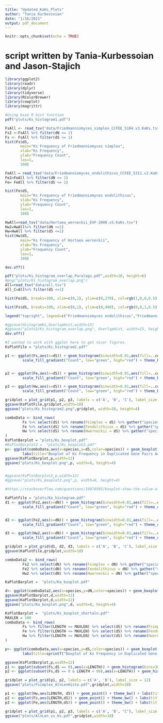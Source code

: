 ```yaml
---
title: "Updated_KaKs_Plots"
author: "Tania Kurbessoian"
date: "1/16/2021"
output: pdf_document
---
```


```r
knitr::opts_chunk$set(echo = TRUE)
```

# script written by Tania-Kurbessoian and Jason-Stajich

```R
library(ggplot2)
library(readr)
library(dplyr)
library(tidyverse)
library(RColorBrewer)
library(cowplot)
library(magrittr)
```

```R
#Using base R hist function
pdf("plots/Ks_histogram1.pdf")

FsAll <- read_tsv("data/Friedmanniomyces_simplex_CCFEE_5184.v3.KaKs.tsv")
Fs2 <-FsAll %>% filter(dN <= 1)
Fs <- FsAll %>% filter(dS <= 1)
hist(Fs$dS,
       main="Ks Frequency of Friedmanniomyces simplex",
       xlab="Ks Frequency",
       ylab="Frequency Count",
       las=1,
       100)

FeAll = read_tsv("data/Friedmanniomyces_endolithicus_CCFEE_5311.v3.KaKs.tsv")
Fe2=FeAll %>% filter(dN <= 1)
Fe= FeAll %>% filter(dS <= 1)

hist(Fe$dS,
       main="Ks Frequency of Friedmanniomyces endolithicus",
       xlab="Ks Frequency",
       ylab="Frequency Count",
       las=1,
       100)

HwAll=read_tsv("data/Hortaea_werneckii_EXF-2000.v3.KaKs.tsv")
Hw2=HwAll%>% filter(dN <=1)
Hw=HwAll %>% filter(dS <=1)
hist(Hw$dS,
       main="Ks Frequency of Hortaea werneckii",
       xlab="Ks Frequency",
       ylab="Frequency Count",
       las=1,
       100)

dev.off()

pdf("plots/Ks_histogram_overlap_Paralogs.pdf",width=10, height=6)
#png("plots/Ks_histogram_overlap.png")
All=read_tsv("data/all.tsv")
All_C=All%>% filter(dS <=1)

hist(Fe$dS, breaks=100, xlim=c(0,1), ylim=c(0,270), col=rgb(1,0,0,0.5), xlab="Friedmanniomyces distribution", ylab="Count", main="Paralog Distribution of dS Count in Friedmanniomyces endolithicus vs Friedmanniomyces simplex")

hist(Fs$dS, breaks=100, xlim=c(0,1), ylim=c(0,400), col=rgb(0,0,1,0.5), add=T)

legend("topright", legend=c("Friedmanniomyces endolithicus","Friedmanniomyces simplex"), col=c(rgb(1,0,0,0.5), rgb(0,0,1,0.5)), pt.cex=2, pch=15 )

#ggsave(HistogramKs,OverlapHist,width=15)
#ggsave("plots2/Ks_histogram_overlap.png", OverlapHist, width=15, height=5)
dev.off()
```

```R
#I wanted to work with ggplot here to get nicer figures.
KsPlotFile = "plots/Ks_histogram2.pdf"

p1 <- ggplot(Fs,aes(x=dS)) + geom_histogram(binwidth=0.01,aes(fill=..count..), alpha = .8) + labs(title="Ks Frequency of Friedmanniomyces simplex", x="Ks Frequency", y="Frequency Count") +
        scale_fill_gradient("Count", low="green", high="red") + theme_bw()


p2 <- ggplot(Fe,aes(x=dS)) + geom_histogram(binwidth=0.01,aes(fill=..count..), alpha = .8) + labs(title="Ks Frequency of Friedmanniomyces endolithicus", x="Ks Frequency", y="Frequency Count") +
        scale_fill_gradient("Count", low="green", high="red") + theme_bw()

p3 <- ggplot(Hw,aes(x=dS)) + geom_histogram(binwidth=0.01,aes(fill=..count..), alpha = .8) + labs(title="Ks Frequency of Hortaea werneckii", x="Ks Frequency", y="Frequency Count") +
        scale_fill_gradient("Count", low="green", high="red") + theme_bw()

gridplot = plot_grid(p1, p2, p3, labels = c('A', 'B', 'C'), label_size = 12)
ggsave(KsPlotFile,gridplot,width=10)
ggsave("plots/Ks_histogram2.png",gridplot, width=10, height=4)

comboData <- bind_rows(
        Fs %>% select(dS) %>% rename(Fsimplex = dS) %>% gather("species","dS"),
        Fe %>% select(dS) %>% rename(Fendolithicus = dS) %>% gather("species","dS"),
        Hw %>% select(dS) %>% rename(Hwerneckii = dS) %>% gather("species","dS")
)
KsPlotBarplot = "plots/Ks_boxplot.pdf"
#KsPlotBarplot2 =  "plots/Ks_boxplot2.pdf"
p<- ggplot(comboData,aes(x=species,y=dS,color=species)) + geom_boxplot(outlier.shape = NA) + geom_jitter(size = 0.6,width=0.2,alpha=0.7,shape=16) + 
        labs(title="Boxplot of Ks Frequency in Duplicated Gene Pairs Across Friedmanniomyces simplex,\n Friedmanniomyces endolithicus and Hortaea werneckii", x="Species", y="Ks Frequency") + scale_color_brewer(palette='Dark2') + theme_bw() + stat_summary(fun=mean, colour="darkred", geom="point", shape=18, size=3,show.legend = FALSE) + stat_summary(fun=mean, colour="black", geom="text", show.legend = FALSE, vjust=-0.7, aes( label=round(..y.., digits=3)))
ggsave(KsPlotBarplot,p,width=12) 
ggsave("plots/Ks_boxplot.png",p, width=8, height=4)


#ggsave(KsPlotBarplot2,p,width=12) 
#ggsave("plots/Ks_boxplot2.png",p, width=8, height=4)

#https://stackoverflow.com/questions/19876505/boxplot-show-the-value-of-mean

KaPlotFile = "plots/Ka_histogram.pdf"
d1 <- ggplot(Fs2,aes(x=dN)) + geom_histogram(binwidth=0.01,aes(fill=..count..), alpha = .8) + labs(title="Ka Frequency of Friedmanniomyces simplex", x="Ka Frequency", y="Frequency Count") +
        scale_fill_gradient("Count", low="green", high="red") + theme_classic()


d2 <- ggplot(Fe2,aes(x=dN)) + geom_histogram(binwidth=0.01,aes(fill=..count..), alpha = .8) + labs(title="Ka Frequency of Friedmanniomyces endolithicus", x="Ks Frequency", y="Frequency Count") +
        scale_fill_gradient("Count", low="green", high="red") + theme_classic()

d3 <- ggplot(Hw2,aes(x=dN)) + geom_histogram(binwidth=0.01,aes(fill=..count..), alpha = .8) + labs(title="Ka Frequency of Hortaea werneckii ", x="Ka Frequency", y="Frequency Count") +
        scale_fill_gradient("Count", low="green", high="red") + theme_classic()

gridplot = plot_grid(d1, d2, d3, labels = c('A', 'B', 'C'), label_size = 12)
ggsave(KaPlotFile,gridplot,width=10)

comboData2 <- bind_rows(
        Fs2 %>% select(dN) %>% rename(Fsimplex = dN) %>% gather("species","dN"),
        Fe2 %>% select(dN) %>% rename(Fendolithicus = dN) %>% gather("species","dN"),
        Hw2 %>% select(dN) %>% rename(Hwerneckii = dN) %>% gather("species","dN"))

KaPlotBarplot =  "plots/Ka_boxplot.pdf"

d<- ggplot(comboData2,aes(x=species,y=dN,color=species)) + geom_boxplot(outlier.shape = NA) + geom_jitter(size = 0.6,width=0.2,alpha=0.7,shape=16) + labs(title="Boxplot of Ka Frequency in Duplicated Gene Pairs Across Friedmanniomyces simplex, Friedmanniomyces endolithicus and Hortaea werneckii", x="Species", y="Ka Frequency") + theme_bw() + scale_color_brewer(palette='Dark2') + theme_bw() + stat_summary(fun=mean, colour="darkred", geom="point", shape=18, size=3,show.legend = FALSE) + stat_summary(fun=mean, colour="black", geom="text", show.legend = FALSE, vjust=-0.7, aes( label=round(..y.., digits=3)))
ggsave(KaPlotBarplot,d,width=12) 
ggsave(KaPlotBarplot,d,width=12)
ggsave("plots/Ka_boxplot.png",d, width=8, height=4)

KsPlotBarplot =  "plots/Ks_boxplot_shortaln.pdf"
MAXLEN = 100
comboData <- bind_rows(
        Fs %>% filter(LENGTH <= MAXLEN) %>% select(dS) %>% rename(Fsimplex = dS) %>% gather("species","dS"),
        Fe %>% filter(LENGTH <= MAXLEN) %>% select(dS) %>% rename(Fendolithicus = dS) %>% gather("species","dS"),
        Hw %>% filter(LENGTH <= MAXLEN) %>% select(dS) %>% rename(Hwerneckii = dS) %>% gather("species","dS"),
)

p<- ggplot(comboData,aes(x=species,y=dS,color=species)) + geom_boxplot(outlier.shape = NA) + geom_jitter(size = 0.6,width=0.2,alpha=0.7,shape=16) + 
        labs(title=sprintf("Boxplot of Ks Frequency in Duplicated Gene Pairs with Alignment < %d",MAXLEN), x="Species", y="Ks") + scale_color_brewer(palette='Dark2') + theme_bw()

ggsave(KsPlotBarplot,p,width=12) 
p1 <- ggplot(subset(Fs,dS == 0),aes(x=LENGTH)) + geom_histogram(bins=30) + theme_bw() + labs(x="Alignment Length (bp)", title="Boxplot of Alignment Lengths for F. simplex where Ks = 0")
p2 <- ggplot(subset(Fs,dS == 0 & LENGTH < 80),aes(x=LENGTH)) + geom_histogram(bins=30) + theme_bw() + labs(x="Alignment Length (bp)", title="Boxplot of Alignment Lengths for F. simplex where Ks = 0 & LENGTH < 80")

gridplot = plot_grid(p1, p2, labels = c('A', 'B'), label_size = 12)
ggsave("plots/Fsimplex_AlnLenHisto.pdf",gridplot,width=10)

p1 <- ggplot(Hw,aes(LENGTH, dS)) + geom_point() + theme_bw() + labs(title="H.werneckii dS vs AlnLen")
p2 <- ggplot(Fs,aes(LENGTH,dS)) + geom_point() + theme_bw() + labs(title="Fsimplex dS vs AlnLen")
p3 <- ggplot(Fe,aes(LENGTH,dS)) + geom_point() + theme_bw() + labs(title="Fendolithicus dS vs AlnLen")

gridplot = plot_grid(p1, p2, p3, labels = c('A', 'B', "C"), label_size = 12)
ggsave("plots/AlnLen_vs_Ks.pdf",gridplot,width=10)
```

